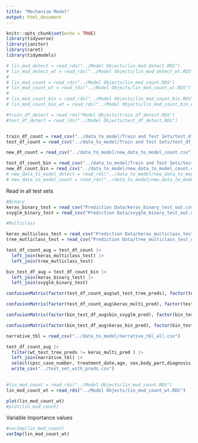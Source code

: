 ```yaml
---
title: "Mechanism Model"
output: html_document
---
```


```r
knitr::opts_chunk$set(echo = TRUE)
library(tidyverse)
library(janitor)
library(caret)
library(tidymodels)
```


```r
# lin_mod_detect = read_rds("../Model Objects/lin_mod_detect.RDS")
# lin_mod_detect_wt = read_rds("../Model Objects/lin_mod_detect_wt.RDS")
# 
# lin_mod_count = read_rds("../Model Objects/lin_mod_count.RDS")
# lin_mod_count_wt = read_rds("../Model Objects/lin_mod_count_wt.RDS")
# 
# lin_mod_count_bin = read_rds("../Model Objects/lin_mod_count_bin.RDS")
# lin_mod_count_bin_wt = read_rds("../Model Objects/lin_mod_count_bin_wt.RDS")

#train_df_detect = read_rds("Model Objects/train_df_detect.RDS")
#test_df_detect = read_rds("../Model Objects/test_df_detect.RDS")


train_df_count = read_csv("../data_to_model/Train and Test Sets/test_df_count.csv")
test_df_count = read_csv("../data_to_model/Train and Test Sets/test_df_count.csv")

new_df_count = read_csv("../data_to_model/new_data_to_model_count.csv")

test_df_count_bin = read_csv("../data_to_model/Train and Test Sets/test_df_count_bin.csv")
new_df_count_bin = read_csv("../data_to_model/new_data_to_model_count.csv")
# new_data_to_model_detect = read_rds("../data_to_model/new_data_to_model_detect.RDS")
# new_data_to_model_count = read_rds("../data_to_model/new_data_to_model_count.RDS")
```

Read in all test sets
```r
#Binary
keras_binary_test = read_csv("Prediction Data/keras_binary_test_out.csv")[,2:3] |> rename(keras_bin_pred = pred)
svyglm_binary_test = read_csv("Prediction Data/svyglm_binary_test_out.csv")

#Multiclass

keras_multiclass_test = read_csv("Prediction Data/keras_multiclass_test_out.csv")[,2:3] |> rename(keras_multi_pred = pred)
tree_mutliclass_test = read_csv("Prediction Data/tree_multiclass_test_out.csv")

```


```r
test_df_count_aug = test_df_count |>
  left_join(keras_multiclass_test) |>
  left_join(tree_mutliclass_test)

bin_test_df_aug = test_df_count_bin |>
  left_join(keras_binary_test) |>
  left_join(svyglm_binary_test)
```


```r
confusionMatrix(factor(test_df_count_aug$wt_test_tree_preds), factor(test_df_count_aug$primary_mechanism))
```

```r
confusionMatrix(factor(test_df_count_aug$keras_multi_pred), factor(test_df_count_aug$primary_mechanism))
```


```r
confusionMatrix(factor(bin_test_df_aug$bin_svyglm_pred), factor(bin_test_df_aug$primary_mechanism_bin))
```

```r
confusionMatrix(factor(bin_test_df_aug$keras_bin_pred), factor(bin_test_df_aug$primary_mechanism_bin))
```


```r

narrative_tbl = read_csv("../data_to_model/narrative_tbl_all.csv")

test_df_count_aug |>
  filter(wt_test_tree_preds != keras_multi_pred ) |>
  left_join(narrative_tbl) |>
  select(cpsc_case_number, treatment_date,age, sex,body_part,diagnosis, narrative, primary_mechanism, contains("pred"), everything()) |>
  write_csv("../test_set_with_preds.csv")
  
```

```r
#lin_mod_count = read_rds("../Model Objects/lin_mod_count.RDS")
lin_mod_count_wt = read_rds("../Model Objects/lin_mod_count_wt.RDS")

```

```r
plot(lin_mod_count_wt)
#plot(lin_mod_count)
```



Variable Importance values
```r
#varImp(lin_mod_count)
varImp(lin_mod_count_wt)
```


